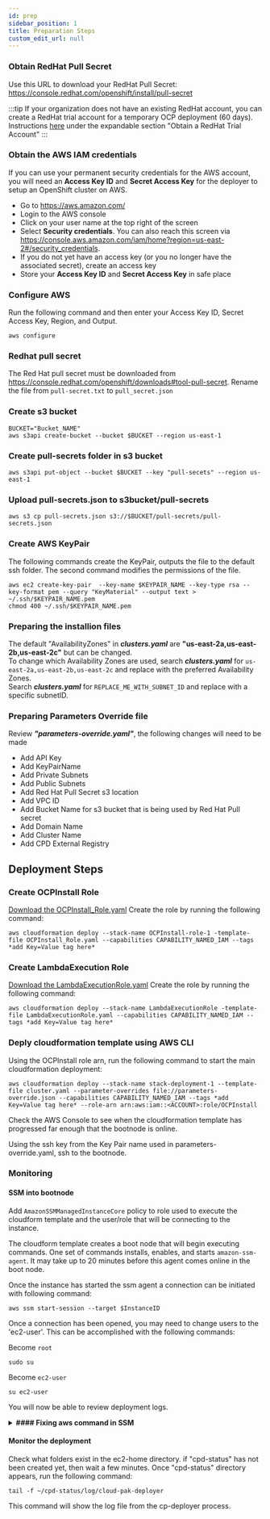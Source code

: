 ```yaml
---
id: prep
sidebar_position: 1
title: Preparation Steps
custom_edit_url: null
---
```


### Obtain RedHat Pull Secret

Use this URL to download your RedHat Pull Secret:
https://console.redhat.com/openshift/install/pull-secret

:::tip
If your organization does not have an existing RedHat account, you can create a RedHat trial account for a temporary OCP deployment (60 days). Instructions [here](/GettingStarted/prerequisites#redhat-ocp-account-and-pull-secret) under the expandable section "Obtain a RedHat Trial Account"
:::

### Obtain the AWS IAM credentials

If you can use your permanent security credentials for the AWS account, you will need an **Access Key ID** and **Secret Access Key** for the deployer to setup an OpenShift cluster on AWS. 

- Go to https://aws.amazon.com/
- Login to the AWS console
- Click on your user name at the top right of the screen
- Select **Security credentials**. You can also reach this screen via https://console.aws.amazon.com/iam/home?region=us-east-2#/security_credentials.
- If you do not yet have an access key (or you no longer have the associated secret), create an access key
- Store your **Access Key ID** and **Secret Access Key** in safe place

### Configure AWS

Run the following command and then enter your Access Key ID, Secret Access Key, Region, and Output.

```
aws configure
````

### Redhat pull secret

The Red Hat pull secret must be downloaded from https://console.redhat.com/openshift/downloads#tool-pull-secret. 
Rename the file from ```pull-secret.txt``` to ```pull_secret.json```

### Create s3 bucket

```
BUCKET="Bucket_NAME"
aws s3api create-bucket --bucket $BUCKET --region us-east-1
```

### Create pull-secrets folder in s3 bucket

```
aws s3api put-object --bucket $BUCKET --key "pull-secets" --region us-east-1
```

### Upload pull-secrets.json to s3bucket/pull-secrets

```
aws s3 cp pull-secrets.json s3://$BUCKET/pull-secrets/pull-secrets.json
```

### Create AWS KeyPair

The following commands create the KeyPair, outputs the file to the default ssh folder. The second command modifies the permissions of the file.

```
aws ec2 create-key-pair  --key-name $KEYPAIR_NAME --key-type rsa --key-format pem --query "KeyMaterial" --output text > ~/.ssh/$KEYPAIR_NAME.pem
chmod 400 ~/.ssh/$KEYPAIR_NAME.pem
```

### Preparing the installion files

The default "AvailabilityZones" in ***clusters.yaml*** are **"us-east-2a,us-east-2b,us-east-2c"** but can be changed.\
To change which Availability Zones are used, search ***clusters.yaml*** for ```us-east-2a,us-east-2b,us-east-2c``` and replace with the preferred Availability Zones.\
Search ***clusters.yaml*** for ```REPLACE_ME_WITH_SUBNET_ID``` and replace with a specific subnetID.

### Preparing Parameters Override file

Review ***"parameters-override.yaml"***, the following changes will need to be made
- Add API Key
- Add KeyPairName
- Add Private Subnets
- Add Public Subnets
- Add Red Hat Pull Secret s3 location
- Add VPC ID
- Add Bucket Name for s3 bucket that is being used by Red Hat Pull secret
- Add Domain Name
- Add Cluster Name
- Add CPD External Registry

## Deployment Steps

### Create OCPInstall Role
[Download the OCPInstall_Role.yaml](/Cloudformation/OCPInstallRole.yaml)
Create the role by running the following command:

```
aws cloudformation deploy --stack-name OCPInstall-role-1 -template-file OCPInstall_Role.yaml --capabilities CAPABILITY_NAMED_IAM --tags *add Key=Value tag here*
```

### Create LambdaExecution Role
[Download the LambdaExecutionRole.yaml](/Cloudformation/LambdaExecutionRole.yaml)
Create the role by running the following command:

```
aws cloudformation deploy --stack-name LambdaExecutionRole -template-file LambdaExecutionRole.yaml --capabilities CAPABILITY_NAMED_IAM --tags *add Key=Value tag here*
```


### Deply cloudformation template using AWS CLI
Using the OCPInstall role arn, run the following command to start the main cloudformation deployment:

```
aws cloudformation deploy --stack-name stack-deployment-1 --template-file cluster.yaml --parameter-overrides file://parameters-override.json --capabilities CAPABILITY_NAMED_IAM --tags *add Key=Value tag here* --role-arn arn:aws:iam::<ACCOUNT>:role/OCPInstall
```

Check the AWS Console to see when the cloudformation template has progressed far enough that the bootnode is online.

Using the ssh key from the Key Pair name used in parameters-override.yaml, ssh to the bootnode.


### Monitoring

#### SSM into bootnode

Add ```AmazonSSMManagedInstanceCore``` policy to role used to execute the cloudform template and the user/role that will be connecting to the instance.

The cloudform template creates a boot node that will begin executing commands. One set of commands installs, enables, and starts ```amazon-ssm-agent```. It may take up to 20 minutes before this agent comes online in the boot node.

Once the instance has started the ssm agent a connection can be initiated with following command:

```
aws ssm start-session --target $InstanceID
```
Once a connection has been opened, you may need to change users to the 'ec2-user'. This can be accomplished with the following commands:

Become ```root```

```
sudo su
```
Become ```ec2-user```

```
su ec2-user
```

You will now be able to review deployment logs.

<details>
<summary><b> #### Fixing aws command in SSM </b></summary>
SSM does not work exactly the same as SSH. If you intend to use any additional commands, such as ```aws```, then you need to do the following:

Check the output of running the  ```aws``` command,
If there is an error message like this:

```
[47863] Error loading Python lib '/usr/bin/libpython3.11.so.1.0': dlopen: /usr/bin/libpython3.11.so.1.0: cannot open shared object file: No such file or directory
```
Another possible error message:

```
$ aws
Python path configuration:
  PYTHONHOME = '/usr/bin'
  PYTHONPATH = (not set)
  program name = '/usr/bin/aws'
  isolated = 0
  environment = 0
  user site = 0
  safe_path = 0
  import site = 0
  is in build tree = 0
  stdlib dir = ''
  sys._base_executable = '/usr/bin/aws'
  sys.base_prefix = ''
  sys.base_exec_prefix = ''
  sys.platlibdir = 'lib'
  sys.executable = '/usr/bin/aws'
  sys.prefix = ''
  sys.exec_prefix = ''
  sys.path = [
    '/usr/bin/base_library.zip',
    '/usr/bin/lib-dynload',
    '/usr/bin',
  ]
Fatal Python error: init_fs_encoding: failed to get the Python codec of the filesystem encoding
Python runtime state: core initialized
ModuleNotFoundError: No module named 'encodings'

Current thread 0x00007fed39a06c00 (most recent call first):
  <no Python frame>
```
You may not have the correct $PATH. 

Incorrect $PATH:
```
$ echo $PATH
/home/ec2-user/.local/bin:/home/ec2-user/bin:/usr/bin:/usr/sbin
```

How to Correct $PATH:

```
export PATH="/home/ec2-user/.local/bin:/home/ec2-user/bin:/usr/local/bin:/usr/bin:/usr/local/sbin:/usr/sbin"
```

How to persist the change to $PATH:

```
echo 'export PATH="$HOME/.local/bin:$HOME/bin:/usr/local/bin:/usr/bin:/usr/local/sbin:/usr/sbin"' >> .bashrc
```

Confirm this change works:

```
$ echo $PATH
/home/ec2-user/.local/bin:/home/ec2-user/bin:/usr/local/bin:/usr/bin:/usr/local/sbin:/usr/sbin
$ aws

usage: aws [options] <command> <subcommand> [<subcommand> ...] [parameters]
To see help text, you can run:

  aws help
  aws <command> help
  aws <command> <subcommand> help

aws: error: the following arguments are required: command
```

</details>

#### Monitor the deployment

Check what folders exist in the ec2-home directory. if "cpd-status" has not been created yet, then wait a few minutes. Once "cpd-status" directory appears, run the following command:

```
tail -f ~/cpd-status/log/cloud-pak-deployer
```

This command will show the log file from the cp-deployer process. 

